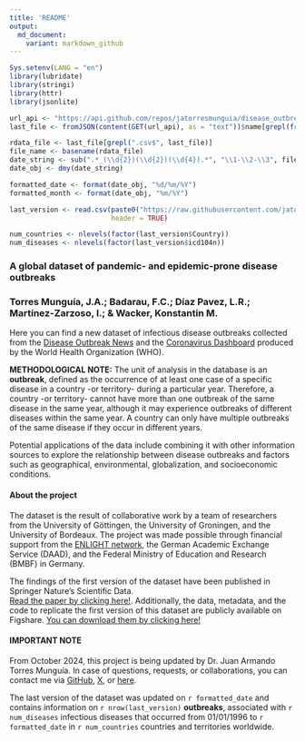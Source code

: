```yaml
---
title: 'README'
output: 
  md_document:
    variant: markdown_github
---
```


```r
Sys.setenv(LANG = "en")
library(lubridate)
library(stringi)
library(httr)
library(jsonlite)

url_api <- "https://api.github.com/repos/jatorresmunguia/disease_outbreak_news/contents/Last%20update"
last_file <- fromJSON(content(GET(url_api), as = "text"))$name[grepl(fromJSON(content(GET(url_api), as = "text"))$name, pattern = paste0("^outbreaks"))]

rdata_file <- last_file[grepl(".csv$", last_file)]
file_name <- basename(rdata_file)
date_string <- sub(".*_(\\d{2})(\\d{2})(\\d{4}).*", "\\1-\\2-\\3", file_name)
date_obj <- dmy(date_string)

formatted_date <- format(date_obj, "%d/%m/%Y")  
formatted_month <- format(date_obj, "%m/%Y")     

last_version <- read.csv(paste0("https://raw.githubusercontent.com/jatorresmunguia/disease_outbreak_news/refs/heads/main/Last%20update", "/", rdata_file),
                         header = TRUE)

num_countries <- nlevels(factor(last_version$Country))
num_diseases <- nlevels(factor(last_version$icd104n))

```

### **A global dataset of pandemic- and epidemic-prone disease outbreaks**  
### **Torres Munguía, J.A.; Badarau, F.C.; Díaz Pavez, L.R.; Martínez-Zarzoso, I.; & Wacker, Konstantin M.**

Here you can find a new dataset of infectious disease outbreaks collected from the [Disease Outbreak News](https://www.who.int/emergencies/disease-outbreak-news) and the [Coronavirus Dashboard](https://data.who.int/dashboards/covid19) produced by the World Health Organization (WHO). 

**METHODOLOGICAL NOTE:**
The unit of analysis in the database is an **outbreak**, defined as the occurrence of at least one case of a specific disease in a country -or territory- during a particular year. Therefore, a country -or territory- cannot have more than one outbreak of the same disease in the same year, although it may experience outbreaks of different diseases within the same year. A country can only have multiple outbreaks of the same disease if they occur in different years.

Potential applications of the data include combining it with other information sources to explore the relationship between disease outbreaks and factors such as geographical, environmental, globalization, and socioeconomic conditions.

#### About the project ####
The dataset is the result of collaborative work by a team of researchers from the University of Göttingen, the University of Groningen, and the University of Bordeaux. The project was made possible through financial support from the [ENLIGHT network](https://enlight-eu.org/index.php), the German Academic Exchange Service (DAAD), and the Federal Ministry of Education and Research (BMBF) in Germany.

The findings of the first version of the dataset have been published in Springer Nature's Scientific Data.  
[Read the paper by clicking here!](https://www.nature.com/articles/s41597-022-01797-2). Additionally, the data, metadata, and the code to replicate the first version of this dataset are publicly available on Figshare. [You can download them by clicking here!](https://figshare.com/articles/dataset/A_global_dataset_of_pandemic-_and_epidemic-prone_disease_outbreaks/17207183)

#### IMPORTANT NOTE #####
From October 2024, this project is being updated by Dr. Juan Armando Torres Munguía. In case of questions, requests, or collaborations, you can contact me via [GitHub](https://github.com/jatorresmunguia), [X](https://x.com/jtorresmunguia), or [here](https://juan-torresmunguia.netlify.app/contact/). 

The last version of the dataset was updated on `r formatted_date` and contains information on `r nrow(last_version)` **outbreaks**, associated with `r num_diseases` infectious diseases that occurred from 01/01/1996 to `r formatted_date` in `r num_countries` countries and territories worldwide.

